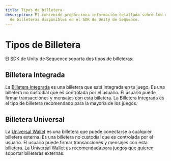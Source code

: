 ```yaml
---
title: Tipos de billetera
description: El contenido proporciona información detallada sobre los diferentes tipos
  de billeteras disponibles en el SDK de Unity de Sequence.
---
```


# Tipos de Billetera

El SDK de Unity de Sequence soporta dos tipos de billeteras:

## Billetera Integrada

La [Billetera Integrada](/sdk/headless-wallet) es una billetera que está integrada en tu juego. Es una billetera no custodial que es controlada por el usuario. El usuario puede firmar transacciones y mensajes con esta billetera. La Billetera Integrada es el tipo de billetera recomendado para la mayoría de los juegos.

## Billetera Universal

La [Universal Wallet](/sdk/typescript/guides/frontend/connect-wallet) es una billetera que puede conectarse a cualquier billetera externa. Es una billetera no custodial que es controlada por el usuario. El usuario puede firmar transacciones y mensajes con esta billetera. La Universal Wallet es recomendada para juegos que quieren soportar billeteras externas.
